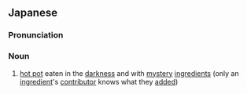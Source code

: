 ==Japanese==
{{wikipedia|lang=ja}}
{{ja-kanjitab|やみ|なべ|yomi=k}}

===Pronunciation===
{{ja-pron|やみなべ|y=k}}

===Noun===
{{ja-noun|やみなべ}}

# [[hot pot]] eaten in the [[darkness]] and with [[mystery]] [[ingredient]]s (only an [[ingredient]]'s [[contributor]] knows what they [[add]]ed)